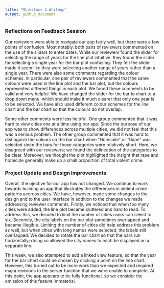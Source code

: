 ```yaml
---
title: "Milestone 3 Writeup"
output: github_document
---
```


### Reflections on Feedback Session  

Our reviewers were able to navigate our app fairly well, but there were a few points of confusion. Most notably, both pairs of reviewers commented on the use of the sliders to enter dates. While our reviewers found the slider for selecting the range of years for the line plot intuitive, they found the slider for selecting a single year for the bar plot confusing. They felt the slider made it seem like they were selecting another range of years rather than a single year. There were also some comments regarding the colour schemes. In particular, one pair of reviewers commented that the same colours were used in the line plot and the bar plot, but the colours represented different things in each plot. We found these comments to be valid and very helpful. We have changed the slider for the bar to chart to a drop down menu, which should make it much clearer that only one year is to be selected. We have also used different colour schemes for the line chart and the bar chart so that the colours do not overlap. 

Some other comments were less helpful. One group commented that it was hard to view cities one at a time using our app. Since the purpose of our app was to show differences across multiple cities, we did not feel that this was a serious problem. The other group commented that it was hard to distinguish the colours on the bar chart when "Homicide" or "Rape" was selected since the bars for those categories were relatively short. Here, we disagreed with our reviewers; we found the delineation of the categories to be clear. Moreover, we thought the plot highlighted the insight that rape and homicide generally make up a small proportion of total violent crime.  

### Project Update and Design Improvements
Overall, the ojective for our app has not changed. We continue to work towards building an app that illustrates the differences in violent crime patterns accross cities. We have, however, made some changes to the design and to the user interface in addition to the changes we made addressing reviewer comments. Firstly, we noticed that when too many cities were added, the line plot became cluttered and hard to read. To address this, we decided to limit the number of cities users can select to six. Secondly, the city labels on the bar plot sometimes overlapped and became illegible. Limiting the number of cities did help address this problem as well, but when cities with long names were selected, the labels still overlapped. We decided to rotate the bar chart so that the bars run horizontally; doing so allowed the city names to each be displayed on a separate line. 

This week, we also attempted to add a linked view feature, so that the year for the bar chart could be chosen by clicking a point on the line chart. However, this turned out to be more work than we expected and required major revisions to the server function that we were unable to complete. At this point, the app appears to be fully functional, so we consider the omission of this feature immaterial.




